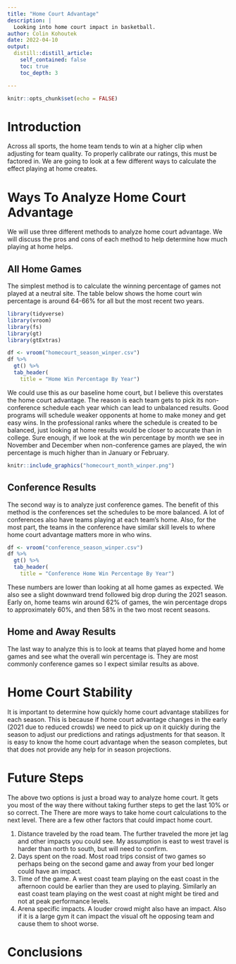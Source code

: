 ```yaml
---
title: "Home Court Advantage"
description: |
  Looking into home court impact in basketball.
author: Colin Kohoutek
date: 2022-04-10
output:
  distill::distill_article:
    self_contained: false
    toc: true
    toc_depth: 3

---
```

```r
knitr::opts_chunk$set(echo = FALSE)
```
# Introduction
Across all sports, the home team tends to win at a higher clip when adjusting for team quality. To properly calibrate our ratings, this must be factored in. We are going to look at a few different ways to calculate the effect playing at home creates.

# Ways To Analyze Home Court Advantage
We will use three different methods to analyze home court advantage. We will discuss the pros and cons of each method to help determine how much playing at home helps.

## All Home Games
The simplest method is to calculate the winning percentage of games not played at a neutral site. The table below shows the home court win percentage is around 64-66% for all but the most recent two years. 

```r
library(tidyverse)
library(vroom)
library(fs)
library(gt)
library(gtExtras)

df <- vroom("homecourt_season_winper.csv")
df %>%
  gt() %>%
  tab_header(
    title = "Home Win Percentage By Year")
```
We could use this as our baseline home court, but I believe this overstates the home court advantage. The reason is each team gets to pick its non-conference schedule each year which can lead to unbalanced results. Good programs will schedule weaker opponents at home to make money and get easy wins. In the professional ranks where the schedule is created to be balanced, just looking at home results would be closer to accurate than in college. Sure enough, if we look at the win percentage by month we see in November and December when non-conference games are played, the win percentage is much higher than in January or February. 

```r
knitr::include_graphics("homecourt_month_winper.png")
```

## Conference Results
The second way is to analyze just conference games. The benefit of this method is the conferences set the schedules to be more balanced. A lot of conferences also have teams playing at each team's home. Also, for the most part, the teams in the conference have similar skill levels to where home court advantage matters more in who wins.

```r
df <- vroom("conference_season_winper.csv")
df %>%
  gt() %>%
  tab_header(
    title = "Conference Home Win Percentage By Year")
```
These numbers are lower than looking at all home games as expected. We also see a slight downward trend followed big drop during the 2021 season. Early on, home teams win around 62% of games, the win percentage drops to approximately 60%, and then 58% in the two most recent seasons. 

## Home and Away Results
The last way to analyze this is to look at teams that played home and home games and see what the overall win percentage is. They are most commonly conference games so I expect similar results as above. 


# Home Court Stability
It is important to determine how quickly home court advantage stabilizes for each season. This is because if home court advantage changes in the early (2021 due to reduced crowds) we need to pick up on it quickly during the season to adjust our predictions and ratings adjustments for that season. It is easy to know the home court advantage when the season completes, but that does not provide any help for in season projections.  

# Future Steps

The above two options is just a broad way to analyze home court. It gets you most of the way there without taking further steps to get the last 10% or so correct. The There are more ways to take home court calculations to the next level. There are a few other factors that could impact home court.

1. Distance traveled by the road team. The further traveled the more jet lag and other impacts you could see. My assumption is east to west travel is harder than north to south, but will need to confirm.
2. Days spent on the road. Most road trips consist of two games so perhaps being on the second game and away from your bed longer could have an impact.
3. Time of the game. A west coast team playing on the east coast in the afternoon could be earlier than they are used to playing. Similarly an east coast team playing on the west coast at night might be tired and not at peak performance levels. 
4. Arena specific impacts. A louder crowd might also have an impact. Also if it is a large gym it can impact the visual oft he opposing team and cause them to shoot worse. 

# Conclusions
